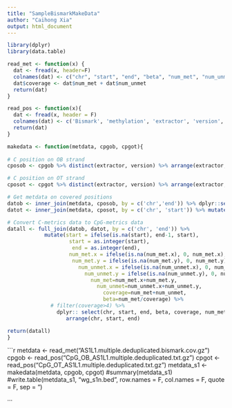 ---
title: "SampleBismarkMakeData"
author: "Caihong Xia"
output: html_document
---

```{r echo = FALSE, warning=FALSE}
library(dplyr)
library(data.table)

read_met <- function(x) {
  dat <- fread(x, header=F)
  colnames(dat) <- c("chr", "start", "end", "beta", "num_met", "num_unmet")
  dat$coverage <- dat$num_met + dat$num_unmet
  return(dat)
}

read_pos <- function(x){
  dat <- fread(x, header = F)
  colnames(dat) <- c('Bismark', 'methylation', 'extractor', 'version', 'v0.22.3')
  return(dat)
}

makedata <- function(metdata, cpgob, cpgot){
  
# C position on OB strand
cposob <- cpgob %>% distinct(extractor, version) %>% arrange(extractor, version) %>% rename("extractor"="chr", "version"="end") %>% dplyr:: select(chr, end)

# C position on OT strand
cposot <- cpgot %>% distinct(extractor, version) %>% arrange(extractor, version) %>% rename("extractor"="chr", "version"="start") %>% dplyr:: select(chr, start)

# Get metdata on covered positions
datob <- inner_join(metdata, cposob, by = c('chr','end')) %>% dplyr::select(chr, end, num_met, num_unmet)
datot <- inner_join(metdata, cposot, by = c('chr', 'start')) %>% mutate(end=start+1) %>% dplyr::select(chr, start, end, num_met, num_unmet)

# Convert C-metrics data to CpG-metrics data
datall <- full_join(datob, datot, by = c('chr', 'end')) %>% 
            mutate(start = ifelse(is.na(start), end-1, start),
                    start = as.integer(start),
                     end = as.integer(end),
                    num_met.x = ifelse(is.na(num_met.x), 0, num_met.x),
                     num_met.y = ifelse(is.na(num_met.y), 0, num_met.y),
                       num_unmet.x = ifelse(is.na(num_unmet.x), 0, num_unmet.x),
                         num_unmet.y = ifelse(is.na(num_unmet.y), 0, num_unmet.y),
                           num_met=num_met.x+num_met.y, 
                             num_unmet=num_unmet.x+num_unmet.y,
                               coverage=num_met+num_unmet,
                               beta=num_met/coverage) %>% 
              # filter(coverage>4) %>% 
                dplyr:: select(chr, start, end, beta, coverage, num_met, num_unmet) %>% 
                   arrange(chr, start, end)

return(datall)
}

```


```{r}

 metdata <- read_met("AS1L1.multiple.deduplicated.bismark.cov.gz")
 cpgob <- read_pos("CpG_OB_AS1L1.multiple.deduplicated.txt.gz")
 cpgot <- read_pos("CpG_OT_AS1L1.multiple.deduplicated.txt.gz")
 metdata_s1 <- makedata(metdata, cpgob, cpgot)
 #summary(metdata_s1)
 #write.table(metdata_s1, "wg_s1n.bed", row.names = F, col.names = F, quote = F, sep = "\t")

 ···
